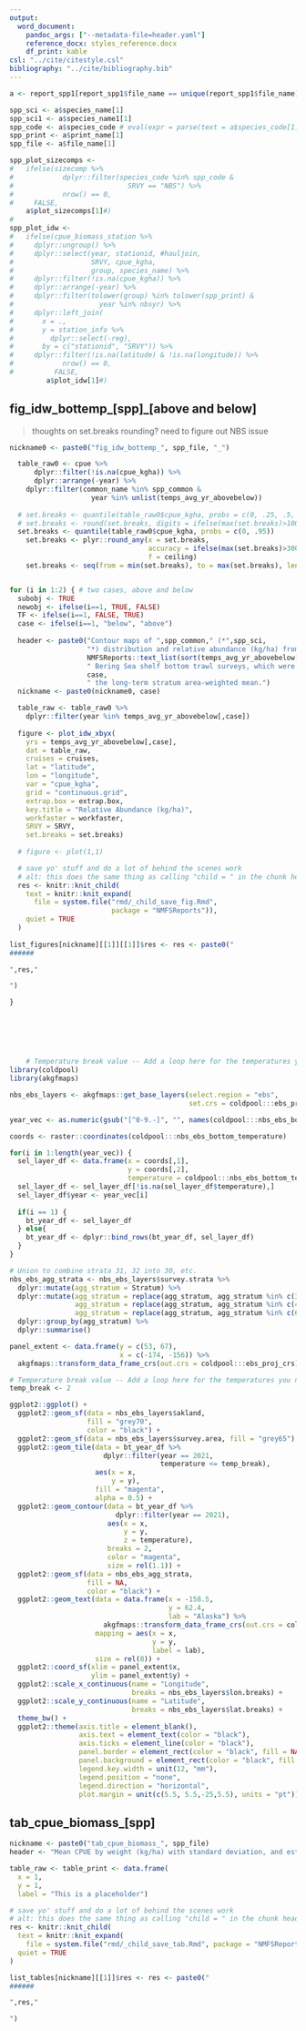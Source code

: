 ```yaml
---
output:
  word_document:
    pandoc_args: ["--metadata-file=header.yaml"]
    reference_docx: styles_reference.docx
    df_print: kable
csl: "../cite/citestyle.csl"
bibliography: "../cite/bibliography.bib"
---
```


```r
a <- report_spp1[report_spp1$file_name == unique(report_spp1$file_name)[jj], ]

spp_sci <- a$species_name[1]
spp_sci1 <- a$species_name1[1]
spp_code <- a$species_code # eval(expr = parse(text = a$species_code[1]))
spp_print <- a$print_name[1]
spp_file <- a$file_name[1]

spp_plot_sizecomps <- 
#   ifelse(sizecomp %>% 
#            dplyr::filter(species_code %in% spp_code & 
#                            SRVY == "NBS") %>% 
#            nrow() == 0, 
#     FALSE, 
    a$plot_sizecomps[1]#)
# 
spp_plot_idw <-
#   ifelse(cpue_biomass_station %>%
#     dplyr::ungroup() %>% 
#     dplyr::select(year, stationid, #hauljoin, 
#                   SRVY, cpue_kgha, 
#                   group, species_name) %>%
#     dplyr::filter(!is.na(cpue_kgha)) %>%
#     dplyr::arrange(-year) %>%
#     dplyr::filter(tolower(group) %in% tolower(spp_print) &
#                     year %in% nbsyr) %>% 
#     dplyr::left_join(
#       x = ., 
#       y = station_info %>% 
#         dplyr::select(-reg), 
#       by = c("stationid", "SRVY")) %>% 
#     dplyr::filter(!is.na(latitude) & !is.na(longitude)) %>% 
#            nrow() == 0, 
#          FALSE, 
         a$plot_idw[1]#)
```

## fig_idw_bottemp_[spp]_[above and below]

> thoughts on set.breaks rounding?
> need to figure out NBS issue

```r
nickname0 <- paste0("fig_idw_bottemp_", spp_file, "_")

  table_raw0 <- cpue %>%
      dplyr::filter(!is.na(cpue_kgha)) %>% 
      dplyr::arrange(-year) %>% 
    dplyr::filter(common_name %in% spp_common & 
                    year %in% unlist(temps_avg_yr_abovebelow))
  
  # set.breaks <- quantile(table_raw0$cpue_kgha, probs = c(0, .25, .5, .75, .95))
  # set.breaks <- round(set.breaks, digits = ifelse(max(set.breaks)>100, 0, 1))
  set.breaks <- quantile(table_raw0$cpue_kgha, probs = c(0, .95))
    set.breaks <- plyr::round_any(x = set.breaks, 
                                  accuracy = ifelse(max(set.breaks)>300, 100, ifelse(max(set.breaks)>100, 50, 10)),
                                  f = ceiling)
    set.breaks <- seq(from = min(set.breaks), to = max(set.breaks), length.out = 5)


for (i in 1:2) { # two cases, above and below
  subobj <- TRUE
  newobj <- ifelse(i==1, TRUE, FALSE)
  TF <- ifelse(i==1, FALSE, TRUE)
  case <- ifelse(i==1, "below", "above")
  
  header <- paste0("Contour maps of ",spp_common," (*",spp_sci,
                   "*) distribution and relative abundance (kg/ha) from the ",
                   NMFSReports::text_list(sort(temps_avg_yr_abovebelow[,case])),
                   " Bering Sea shelf bottom trawl surveys, which were years when the survey mean bottom temperature was ",
                   case,
                   " the long-term stratum area-weighted mean.")
  nickname <- paste0(nickname0, case)

  table_raw <- table_raw0 %>% 
    dplyr::filter(year %in% temps_avg_yr_abovebelow[,case])
  
  figure <- plot_idw_xbyx(
    yrs = temps_avg_yr_abovebelow[,case],
    dat = table_raw,
    cruises = cruises,
    lat = "latitude",
    lon = "longitude",
    var = "cpue_kgha",
    grid = "continuous.grid",
    extrap.box = extrap.box,
    key.title = "Relative Abundance (kg/ha)",
    workfaster = workfaster,
    SRVY = SRVY, 
    set.breaks = set.breaks)
  
  # figure <- plot(1,1)

  # save yo' stuff and do a lot of behind the scenes work
  # alt: this does the same thing as calling "child = " in the chunk header
  res <- knitr::knit_child(
    text = knitr::knit_expand(
      file = system.file("rmd/_child_save_fig.Rmd", 
                         package = "NMFSReports")), 
    quiet = TRUE
  )
  
list_figures[nickname][[1]][[1]]$res <- res <- paste0("
###### 

",res,"

")

}
    
    
    
    
    
    
    # Temperature break value -- Add a loop here for the temperatures you need
library(coldpool)
library(akgfmaps)

nbs_ebs_layers <- akgfmaps::get_base_layers(select.region = "ebs",
                                            set.crs = coldpool:::ebs_proj_crs)

year_vec <- as.numeric(gsub("[^0-9.-]", "", names(coldpool:::nbs_ebs_bottom_temperature)))

coords <- raster::coordinates(coldpool:::nbs_ebs_bottom_temperature)

for(i in 1:length(year_vec)) {
  sel_layer_df <- data.frame(x = coords[,1],
                             y = coords[,2],
                             temperature = coldpool:::nbs_ebs_bottom_temperature@data@values[,i])
  sel_layer_df <- sel_layer_df[!is.na(sel_layer_df$temperature),]
  sel_layer_df$year <- year_vec[i]
  
  if(i == 1) {
    bt_year_df <- sel_layer_df
  } else{
    bt_year_df <- dplyr::bind_rows(bt_year_df, sel_layer_df)
  }
}

# Union to combine strata 31, 32 into 30, etc.
nbs_ebs_agg_strata <- nbs_ebs_layers$survey.strata %>%
  dplyr::mutate(agg_stratum = Stratum) %>%
  dplyr::mutate(agg_stratum = replace(agg_stratum, agg_stratum %in% c(31,32), 30),
                agg_stratum = replace(agg_stratum, agg_stratum %in% c(41,42,43), 40),
                agg_stratum = replace(agg_stratum, agg_stratum %in% c(61,62), 60)) %>% 
  dplyr::group_by(agg_stratum) %>% 
  dplyr::summarise()

panel_extent <- data.frame(y = c(53, 67),
                           x = c(-174, -156)) %>%
  akgfmaps::transform_data_frame_crs(out.crs = coldpool:::ebs_proj_crs)

# Temperature break value -- Add a loop here for the temperatures you need
temp_break <- 2

ggplot2::ggplot() +
  ggplot2::geom_sf(data = nbs_ebs_layers$akland, 
                   fill = "grey70", 
                   color = "black") +
  ggplot2::geom_sf(data = nbs_ebs_layers$survey.area, fill = "grey65") +
  ggplot2::geom_tile(data = bt_year_df %>%
                       dplyr::filter(year == 2021, 
                                     temperature <= temp_break),
                     aes(x = x,
                         y = y),
                     fill = "magenta",
                     alpha = 0.5) +
  ggplot2::geom_contour(data = bt_year_df %>%
                          dplyr::filter(year == 2021),
                        aes(x = x,
                            y = y,
                            z = temperature),
                        breaks = 2,
                        color = "magenta",
                        size = rel(1.1)) +
  ggplot2::geom_sf(data = nbs_ebs_agg_strata, 
                   fill = NA,
                   color = "black") +
  ggplot2::geom_text(data = data.frame(x = -158.5, 
                                       y = 62.4, 
                                       lab = "Alaska") %>%
                       akgfmaps::transform_data_frame_crs(out.crs = coldpool:::ebs_proj_crs),
                     mapping = aes(x = x,
                                   y = y,
                                   label = lab),
                     size = rel(8)) +
  ggplot2::coord_sf(xlim = panel_extent$x, 
                    ylim = panel_extent$y) +
  ggplot2::scale_x_continuous(name = "Longitude", 
                              breaks = nbs_ebs_layers$lon.breaks) + 
  ggplot2::scale_y_continuous(name = "Latitude", 
                              breaks = nbs_ebs_layers$lat.breaks) +
  theme_bw() +
  ggplot2::theme(axis.title = element_blank(),
                 axis.text = element_text(color = "black"),
                 axis.ticks = element_line(color = "black"),
                 panel.border = element_rect(color = "black", fill = NA),
                 panel.background = element_rect(color = "black", fill = NA),
                 legend.key.width = unit(12, "mm"),
                 legend.position = "none",
                 legend.direction = "horizontal", 
                 plot.margin = unit(c(5.5, 5.5,-25,5.5), units = "pt"))


```


## tab_cpue_biomass_[spp]

```r
nickname <- paste0("tab_cpue_biomass_", spp_file) 
header <- "Mean CPUE by weight (kg/ha) with standard deviation, and estimated biomass (t) with standard deviation and 95% lower (LCL) and upper (UCL) confidence limits for walleye pollock (Gadus chalcogrammus) by stratum for the 2017 eastern and northern Bering Sea bottom trawl surveys. Differences in sums of estimates and totals are due to rounding."

table_raw <- table_print <- data.frame(
  x = 1, 
  y = 1, 
  label = "This is a placeholder")

# save yo' stuff and do a lot of behind the scenes work
# alt: this does the same thing as calling "child = " in the chunk header
res <- knitr::knit_child(
  text = knitr::knit_expand(
    file = system.file("rmd/_child_save_tab.Rmd", package = "NMFSReports")), 
  quiet = TRUE
)

list_tables[nickname][[1]]$res <- res <- paste0("
###### 

",res,"

")

```
